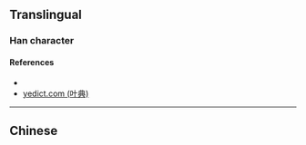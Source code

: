 {{character info/new}}
==Translingual==

===Han character===
{{Han char|rn=85|rad=水|as=03|sn=6|four=|canj=END,XEND|ids=⿰氵子}}

====References====
* {{Han ref|kx=0605.070|dkj=17126|dj=0998.150|hdz=31555.020|uh=6C53|ud=27731}}
* [http://yedict.com/htm/6C/6C53.htm yedict.com (叶典)]

----

==Chinese==
{{zh-see|泅|a}}